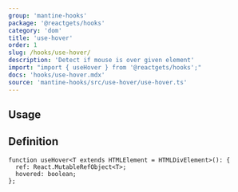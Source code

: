 ```yaml
---
group: 'mantine-hooks'
package: '@reactgets/hooks'
category: 'dom'
title: 'use-hover'
order: 1
slug: /hooks/use-hover/
description: 'Detect if mouse is over given element'
import: "import { useHover } from '@reactgets/hooks';"
docs: 'hooks/use-hover.mdx'
source: 'mantine-hooks/src/use-hover/use-hover.ts'
---
```



## Usage

<Demo data={HooksDemos.useHoverDemo} />

## Definition

```tsx
function useHover<T extends HTMLElement = HTMLDivElement>(): {
  ref: React.MutableRefObject<T>;
  hovered: boolean;
};
```
